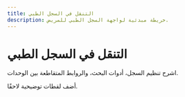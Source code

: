 ```yaml
---
title: التنقل في السجل الطبي
description: خريطة مبدئية لواجهة السجل الطبي للمريض.
---
```


# التنقل في السجل الطبي

اشرح تنظيم السجل، أدوات البحث، والروابط المتقاطعة بين الوحدات.

أضف لقطات توضيحية لاحقًا.
